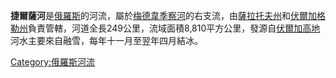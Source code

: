 '''捷爾薩河'''是[[俄羅斯|俄羅斯]]的河流，屬於[[梅德韋季察河|梅德韋季察河]]的右支流，由[[薩拉托夫州|薩拉托夫州]]和[[伏爾加格勒州|伏爾加格勒州]]負責管轄，河道全長249公里，流域面積8,810平方公里，發源自[[伏爾加高地|伏爾加高地]]河水主要來自融雪，每年十一月至翌年四月結冰。

{{Russia-geo-stub}}
[[Category:俄羅斯河流|Category:俄羅斯河流]]